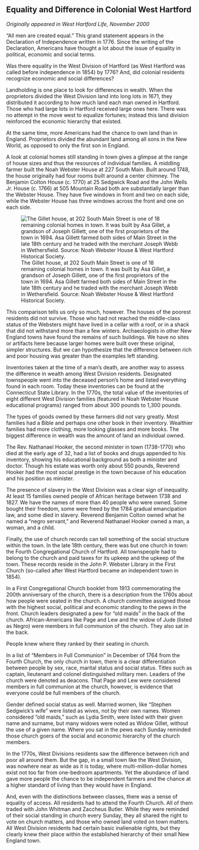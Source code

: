 ## Equality and Difference in Colonial West Hartford {-}

*Originally appeared in West Hartford Life, November 2000*

“All men are created equal.” This grand statement appears in the Declaration of Independence written in 1776. Since the writing of the Declaration, Americans have thought a lot about the issue of equality in political, economic and social terms.

Was there equality in the West Division of Hartford (as West Hartford was called before independence in 1854) by 1776? And, did colonial residents recognize economic and social differences?

Landholding is one place to look for differences in wealth. When the proprietors divided the West Division land into long lots in 1671, they distributed it according to how much land each man owned in Hartford. Those who had large lots in Hartford received large ones here. There was no attempt in the move west to equalize fortunes; instead this land division reinforced the economic hierarchy that existed.

At the same time, more Americans had the chance to own land than in England. Proprietors divided the abundant land among all sons in the New World, as opposed to only the first son in England.

A look at colonial homes still standing in town gives a glimpse at the range of house sizes and thus the resources of individual families. A middling farmer built the Noah Webster House at 227 South Main. Built around 1748, the house originally had four rooms built around a center chimney. The Benjamin Colton House (c. 1770) at 25 Sedgwick Road and the John Wells Jr. House (c. 1766) at 505 Mountain Road both are substantially larger than the Webster House. They have five windows in front and two on each side, while the Webster House has three windows across the front and one on each side.

![The Gillet house, at 202 South Main Street is one of 18 remaining colonial homes in town. It was built by Asa Gillet, a grandson of Joseph Gillett, one of the first proprietors of the town in 1694. Asa Gillett farmed both sides of Main Street in the late 18th century and he traded with the merchant Joseph Webb in Wethersfield. Source: Noah Webster House & West Hartford Historical Society.](images/01-Gillet.jpg)

This comparison tells us only so much, however. The houses of the poorest residents did not survive. Those who had not reached the middle-class status of the Websters might have lived in a cellar with a roof, or in a shack that did not withstand more than a few winters. Archaeologists in other New England towns have found the remains of such buildings. We have no sites or artifacts here because larger homes were built over these original, simpler structures. But we can hypothesize that the difference between rich and poor housing was greater than the examples left standing.

Inventories taken at the time of a man’s death, are another way to assess the difference in wealth among West Division residents. Designated townspeople went into the deceased person’s home and listed everything found in each room. Today these inventories can be found at the Connecticut State Library. In the 1770s, the total value of the inventories of eight different West Division families (featured in Noah Webster House educational programs) ranged from about 300 pounds to 1,300 pounds.

The types of goods owned by these farmers did not vary greatly. Most families had a Bible and perhaps one other book in their inventory. Wealthier families had more clothing, more looking glasses and more books. The biggest difference in wealth was the amount of land an individual owned.

The Rev. Nathanael Hooker, the second minister in town (1738-1770) who died at the early age of 32, had a list of books and drugs appended to his inventory, showing his educational background as both a minister and doctor. Though his estate was worth only about 550 pounds, Reverend Hooker had the most social prestige in the town because of his education and his position as minister.

The presence of slavery in the West Division was a clear sign of inequality. At least 15 families owned people of African heritage between 1738 and 1827. We have the names of more than 40 people who were owned. Some bought their freedom, some were freed by the 1784 gradual emancipation law, and some died in slavery. Reverend Benjamin Colton owned what he named a "negro servant," and Reverend Nathanael Hooker owned a man, a woman, and a child.

Finally, the use of church records can tell something of the social structure within the town. In the late 18th century, there was but one church in town: the Fourth Congregational Church of Hartford. All townspeople had to belong to the church and paid taxes for its upkeep and the upkeep of the town. These records reside in the John P. Webster Library in the First Church (so-called after West Hartford became an independent town in 1854).

In a First Congregational Church booklet from 1913 commemorating the 200th anniversary of the church, there is a description from the 1760s about how people were seated in the church. A church committee assigned those with the highest social, political and economic standing to the pews in the front. Church leaders designated a pew for “old maids” in the back of the church. African-Americans like Page and Lew and the widow of Jude (listed as Negro) were members in full communion of the church. They also sat in the back.

People knew where they ranked by their seating in church.

In a list of “Members in Full Communion” in December of 1764 from the Fourth Church, the only church in town, there is a clear differentiation between people by sex, race, marital status and social status. Titles such as captain, lieutenant and colonel distinguished military men. Leaders of the church were denoted as deacons. That Page and Lew were considered members in full communion at the church, however, is evidence that everyone could be full members of the church.

Gender defined social status as well. Married women, like “Stephen Sedgwick’s wife” were listed as wives, not by their own names. Women considered “old maids,” such as Lydia Smith, were listed with their given name and surname, but many widows were noted as Widow Gillet, without the use of a given name. Where you sat in the pews each Sunday reminded those church goers of the social and economic hierarchy of the church members.

In the 1770s, West Divisions residents saw the difference between rich and poor all around them. But the gap, in a small town like the West Division, was nowhere near as wide as it is today, where multi-million-dollar homes exist not too far from one-bedroom apartments. Yet the abundance of land gave more people the chance to be independent farmers and the chance at a higher standard of living than they would have in England.

And, even with the distinctions between classes, there was a sense of equality of access. All residents had to attend the Fourth Church. All of them traded with John Whitman and Zaccheus Butler. While they were reminded of their social standing in church every Sunday, they all shared the right to vote on church matters, and those who owned land voted on town matters. All West Division residents had certain basic inalienable rights, but they clearly knew their place within the established hierarchy of their small New England town.
